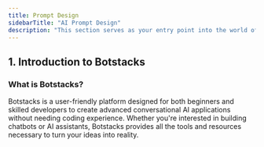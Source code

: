 ```yaml
---
title: Prompt Design
sidebarTitle: "AI Prompt Design"
description: "This section serves as your entry point into the world of conversational AI and the Botstacks. Below, you'll find essential information to help you understand the core concepts and components involved."
---
```


## 1. Introduction to Botstacks

### What is Botstacks?

Botstacks is a user-friendly platform designed for both beginners and skilled developers to create advanced conversational AI applications without needing coding experience. 
Whether you're interested in building chatbots or AI assistants, Botstacks provides all the tools and resources necessary to turn your ideas into reality.